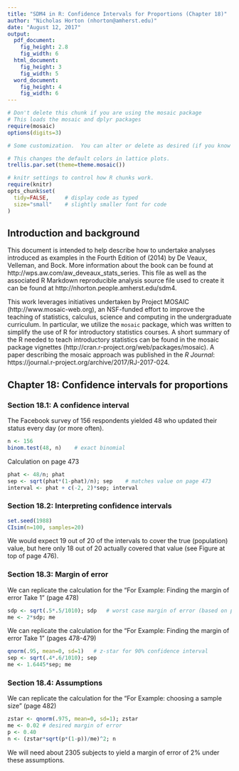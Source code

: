 ```yaml
---
title: "SDM4 in R: Confidence Intervals for Proportions (Chapter 18)"
author: "Nicholas Horton (nhorton@amherst.edu)"
date: "August 12, 2017"
output: 
  pdf_document:
    fig_height: 2.8
    fig_width: 6
  html_document:
    fig_height: 3
    fig_width: 5
  word_document:
    fig_height: 4
    fig_width: 6
---
```



```r
# Don't delete this chunk if you are using the mosaic package
# This loads the mosaic and dplyr packages
require(mosaic)
options(digits=3)
```

```r
# Some customization.  You can alter or delete as desired (if you know what you are doing).

# This changes the default colors in lattice plots.
trellis.par.set(theme=theme.mosaic())  

# knitr settings to control how R chunks work.
require(knitr)
opts_chunk$set(
  tidy=FALSE,     # display code as typed
  size="small"    # slightly smaller font for code
)
```

## Introduction and background 

This document is intended to help describe how to undertake analyses introduced 
as examples in the Fourth Edition of \emph{Stats: Data and Models} (2014) by De Veaux, Velleman, and Bock.
More information about the book can be found at http://wps.aw.com/aw_deveaux_stats_series.  This
file as well as the associated R Markdown reproducible analysis source file used to create it can be found at http://nhorton.people.amherst.edu/sdm4.

This work leverages initiatives undertaken by Project MOSAIC (http://www.mosaic-web.org), an NSF-funded effort to improve the teaching of statistics, calculus, science and computing in the undergraduate curriculum. In particular, we utilize the `mosaic` package, which was written to simplify the use of R for introductory statistics courses. A short summary of the R needed to teach introductory statistics can be found in the mosaic package vignettes (http://cran.r-project.org/web/packages/mosaic).
A paper describing the mosaic approach was published in the *R Journal*: https://journal.r-project.org/archive/2017/RJ-2017-024.

## Chapter 18: Confidence intervals for proportions

### Section 18.1: A confidence interval

The Facebook survey of 156 respondents yielded 48 who updated their status every day (or more often).

```r
n <- 156
binom.test(48, n)    # exact binomial
```

Calculation on page 473
```r
phat <- 48/n; phat
sep <- sqrt(phat*(1-phat)/n); sep    # matches value on page 473
interval <- phat + c(-2, 2)*sep; interval
```

### Section 18.2: Interpreting confidence intervals

```r
set.seed(1988)
CIsim(n=100, samples=20)
```

We would expect 19 out of 20 of the intervals to cover the true (population) value, but here only 18 out of 20 actually covered that value (see Figure at top of page 476).

### Section 18.3: Margin of error

We can replicate the calculation for the "For Example: Finding the margin of error Take 1" (page 478)

```r
sdp <- sqrt(.5*.5/1010); sdp   # worst case margin of error (based on p=0.5)
me <- 2*sdp; me
```

We can replicate the calculation for the "For Example: Finding the margin of error Take 1" (pages 478-479)

```r
qnorm(.95, mean=0, sd=1)   # z-star for 90% confidence interval
sep <- sqrt(.4*.6/1010); sep
me <- 1.6445*sep; me
```

### Section 18.4: Assumptions

We can replicate the calculation for the "For Example: choosing a sample size" (page 482)

```r
zstar <- qnorm(.975, mean=0, sd=1); zstar
me <- 0.02 # desired margin of error
p <- 0.40
n <- (zstar*sqrt(p*(1-p))/me)^2; n
```

We will need about 2305 subjects to yield a margin of error of 2% under these assumptions.



